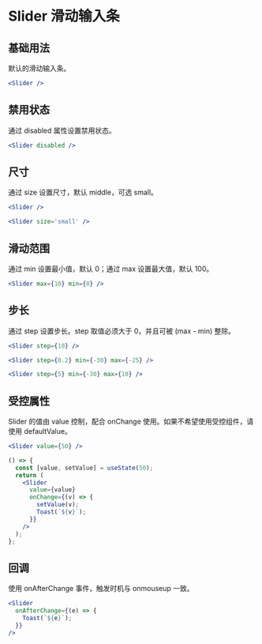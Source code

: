 # Slider 滑动输入条

## 基础用法

默认的滑动输入条。

```jsx
<Slider />
```

## 禁用状态

通过 disabled 属性设置禁用状态。

```jsx
<Slider disabled />
```

## 尺寸

通过 size 设置尺寸，默认 middle，可选 small。

```jsx
<Slider />
```

```jsx
<Slider size='small' />
```

## 滑动范围

通过 min 设置最小值，默认 0；通过 max 设置最大值，默认 100。

```jsx
<Slider max={10} min={0} />
```

## 步长

通过 step 设置步长。step 取值必须大于 0，并且可被 (max - min) 整除。

```jsx
<Slider step={10} />
```

```jsx
<Slider step={0.2} min={-30} max={-25} />
```

```jsx
<Slider step={5} min={-30} max={10} />
```

## 受控属性

Slider 的值由 value 控制，配合 onChange 使用。如果不希望使用受控组件，请使用 defaultValue。

```jsx
<Slider value={50} />
```

```jsx
() => {
  const [value, setValue] = useState(50);
  return (
    <Slider
      value={value}
      onChange={(v) => {
        setValue(v);
        Toast(`${v}`);
      }}
    />
  );
};
```

## 回调

使用 onAfterChange 事件，触发时机与 onmouseup 一致。

```jsx
<Slider
  onAfterChange={(e) => {
    Toast(`${e}`);
  }}
/>
```
